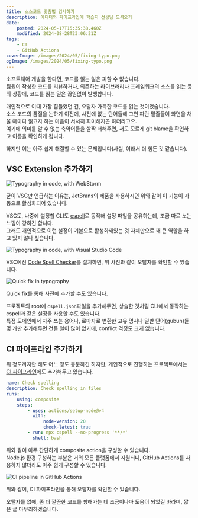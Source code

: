 ```yaml
---
title: 소스코드 맞춤법 검사하기
description: 에디터와 파이프라인에 학습지 선생님 모셔오기
date:
    posted: 2024-05-17T15:35:38.460Z
    modified: 2024-08-28T23:06:21Z
tags:
    - CI
    - GitHub Actions
coverImage: /images/2024/05/fixing-typo.png
ogImage: /images/2024/05/fixing-typo.png
---
```


소프트웨어 개발을 한다면, 코드를 읽는 일은 피할 수 없습니다.\
팀원이 작성한 코드를 리뷰하거나, 의존하는 라이브러리나 프레임워크의 소스를 읽는 등의 상황에, 코드를 읽는 일은 끊임없이 발생합니다.

개인적으로 이때 가장 힘들었던 건, 오탈자 가득한 코드를 읽는 것이었습니다.\
소스 코드의 품질을 논하기 이전에, 사전에 없는 단어들에 그인 파란 밑줄들이 화면을 채울 때마다 읽고자 하는 마음이 서서히 희미해지곤 하더라고요.\
여기에 의미를 알 수 없는 축약어들을 살짝 더해주면, 저도 모르게 git blame을 확인하고 이름을 확인하게 됩니다.

하지만 이는 아주 쉽게 해결할 수 있는 문제입니다(사실, 이래서 더 힘든 것 같습니다).

## VSC Extension 추가하기

![Typography in code, with WebStorm](/images/2024/05/webstorm-typography.png)

굳이 VSC만 언급하는 이유는, JetBrans의 제품을 사용하시면 위와 같이 이 기능이 자동으로 활성화되어 있습니다.

VSC도, 나중에 설정할 CLI도 [cspell](https://cspell.org/)로 동작해 설정 파일을 공유하는데, 조금 따로 노는 느낌이 강하긴 합니다.\
그래도 개인적으로 이런 설정이 기본으로 활성화돼있는 것 자체만으로 꽤 큰 역할을 하고 있지 않나 싶습니다.

![Typography in code, with Visual Studio Code](/images/2024/05/vscode-typography.png)

VSC에선 [Code Spell Checker](https://marketplace.visualstudio.com/items?itemName=streetsidesoftware.code-spell-checker)를 설치하면, 위 사진과 같이 오탈자를 확인할 수 있습니다.

![Quick fix in typography](/images/2024/05/add-to-dictionary.png)

Quick fix를 통해 사전에 추가할 수도 있습니다.

프로젝트의 root에 `cspell.json`파일을 추가해두면, 상술한 것처럼 CLI에서 동작하는 cspell과 같은 설정을 사용할 수도 있습니다.\
특정 도메인에서 자주 쓰는 용어나, 로마자로 변환한 고유 명사나 일반 단어(gubun)들 몇 개만 추가해두면 건들 일이 많이 없기에, conflict 걱정도 크게 없습니다.

## CI 파이프라인 추가하기

위 정도까지만 해도 어느 정도 충분하긴 하지만, 개인적으로 진행하는 프로젝트에서는 [CI 파이프라인](https://github.com/marshallku/marshallku-blog-frontend/blob/master/.github/workflows/ci.yml#L12-L17)에도 추가해두고 있습니다.

```yml
name: Check spelling
description: Check spelling in files
runs:
    using: composite
    steps:
        - uses: actions/setup-node@v4
          with:
              node-version: 20
              check-latest: true
        - run: npx cspell --no-progress '**/*'
          shell: bash
```

위와 같이 아주 간단하게 composite action을 구성할 수 있습니다.\
Node.js 환경 구성하는 부분은 거의 모든 플랫폼에서 지원되니, GitHub Actions를 사용하지 않더라도 아주 쉽게 구성할 수 있습니다.

![CI pipeline in GitHub Actions](/images/2024/05/cspell-in-github-actions.png)

위와 같이, CI 파이프라인을 통해 오탈자를 확인할 수 있습니다.

오탈자를 없애, 좀 더 깔끔한 코드를 향해가는 데 조금이나마 도움이 되었길 바라며, 짧은 글 마무리하겠습니다.
